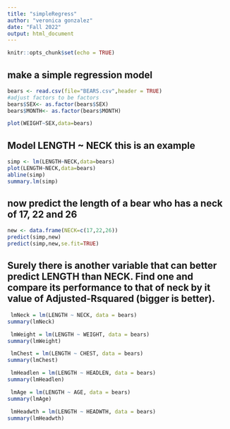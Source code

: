 ```yaml
---
title: "simpleRegress"
author: "veronica gonzalez"
date: "Fall 2022"
output: html_document
---
```


```r
knitr::opts_chunk$set(echo = TRUE)
```

## make a simple regression model

```r
bears <- read.csv(file="BEARS.csv",header = TRUE)
#adjust factors to be factors
bears$SEX<- as.factor(bears$SEX)
bears$MONTH<- as.factor(bears$MONTH)
```
```r
plot(WEIGHT~SEX,data=bears)
```
## Model LENGTH ~ NECK  this is an example  

```r
simp <- lm(LENGTH~NECK,data=bears)
plot(LENGTH~NECK,data=bears)
abline(simp)
summary.lm(simp) 
```

## now predict the length of a bear who has a neck of 17, 22 and 26


```r
new <- data.frame(NECK=c(17,22,26))
predict(simp,new)
predict(simp,new,se.fit=TRUE)   
```


## Surely there is another variable that can better predict LENGTH than NECK. Find one and compare its performance to that of neck by it value of Adjusted-Rsquared (bigger is better).


```r
 lmNeck = lm(LENGTH ~ NECK, data = bears)
summary(lmNeck)    
```

```r
 lmWeight = lm(LENGTH ~ WEIGHT, data = bears)
summary(lmWeight)       
```

```r
 lmChest = lm(LENGTH ~ CHEST, data = bears)
summary(lmChest)     
```

```r
 lmHeadlen = lm(LENGTH ~ HEADLEN, data = bears)
summary(lmHeadlen)   
```

```r
 lmAge = lm(LENGTH ~ AGE, data = bears)
summary(lmAge)  
```

```r
 lmHeadwth = lm(LENGTH ~ HEADWTH, data = bears)
summary(lmHeadwth)  
```















